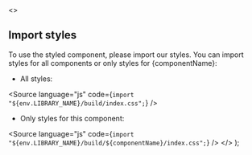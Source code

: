 
  <>
    <h2>Import styles</h2>
    <p>
      To use the styled component, please import our styles. You can import
      styles for all components or only styles for {componentName}:
    </p>
    <ul>
      <li>
        <p>All styles:</p>
      </li>
    </ul>
    <Source
      language="js"
      code={`import "${env.LIBRARY_NAME}/build/index.css";`}
    />
    <ul>
      <li>
        <p>Only styles for this component:</p>
      </li>
    </ul>
    <Source
      language="js"
      code={`import "${env.LIBRARY_NAME}/build/${componentName}/index.css";`}
    />
  </>
);
